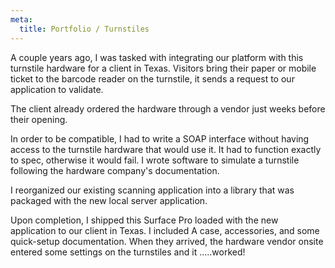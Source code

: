 ```yaml
---
meta:
  title: Portfolio / Turnstiles
---
```


A couple years ago, I was tasked with integrating our platform with this turnstile hardware for a client in Texas. Visitors bring their paper or mobile ticket to the barcode reader on the turnstile, it sends a request to our application to validate.

The client already ordered the hardware through a vendor just weeks before their opening.

In order to be compatible, I had to write a SOAP interface without having access to the turnstile hardware that would use it. It had to function exactly to spec, otherwise it would fail. I wrote software to simulate a turnstile following the hardware company's documentation.

I reorganized our existing scanning application into a library that was packaged with the new local server application.

Upon completion, I shipped this Surface Pro loaded with the new application to our client in Texas. I included A case, accessories, and some quick-setup documentation.
When they arrived, the hardware vendor onsite entered some settings on the turnstiles and it .....worked!
